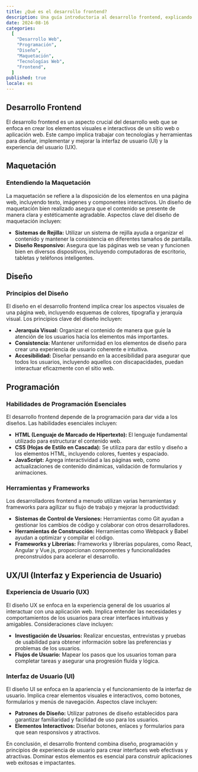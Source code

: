```yaml
---
title: ¿Qué es el desarrollo frontend?
description: Una guía introductoria al desarrollo frontend, explicando sus conceptos fundamentales, herramientas y prácticas clave para construir interfaces de usuario efectivas y atractivas. Aprende los fundamentos para empezar tu camino en el desarrollo web.
date: 2024-08-16
categories:
  [
    "Desarrollo Web",
    "Programación",
    "Diseño",
    "Maquetación",
    "Tecnologías Web",
    "Frontend",
  ]
published: true
locale: es
---
```


## Desarrollo Frontend

El desarrollo frontend es un aspecto crucial del desarrollo web que se enfoca en crear los elementos visuales e interactivos de un sitio web o aplicación web. Este campo implica trabajar con tecnologías y herramientas para diseñar, implementar y mejorar la interfaz de usuario (UI) y la experiencia del usuario (UX).

## Maquetación

### Entendiendo la Maquetación

La maquetación se refiere a la disposición de los elementos en una página web, incluyendo texto, imágenes y componentes interactivos. Un diseño de maquetación bien realizado asegura que el contenido se presente de manera clara y estéticamente agradable. Aspectos clave del diseño de maquetación incluyen:

- **Sistemas de Rejilla:** Utilizar un sistema de rejilla ayuda a organizar el contenido y mantener la consistencia en diferentes tamaños de pantalla.
- **Diseño Responsivo:** Asegura que las páginas web se vean y funcionen bien en diversos dispositivos, incluyendo computadoras de escritorio, tabletas y teléfonos inteligentes.

## Diseño

### Principios del Diseño

El diseño en el desarrollo frontend implica crear los aspectos visuales de una página web, incluyendo esquemas de colores, tipografía y jerarquía visual. Los principios clave del diseño incluyen:

- **Jerarquía Visual:** Organizar el contenido de manera que guíe la atención de los usuarios hacia los elementos más importantes.
- **Consistencia:** Mantener uniformidad en los elementos de diseño para crear una experiencia de usuario coherente e intuitiva.
- **Accesibilidad:** Diseñar pensando en la accesibilidad para asegurar que todos los usuarios, incluyendo aquellos con discapacidades, puedan interactuar eficazmente con el sitio web.

## Programación

### Habilidades de Programación Esenciales

El desarrollo frontend depende de la programación para dar vida a los diseños. Las habilidades esenciales incluyen:

- **HTML (Lenguaje de Marcado de Hipertexto):** El lenguaje fundamental utilizado para estructurar el contenido web.
- **CSS (Hojas de Estilo en Cascada):** Se utiliza para dar estilo y diseño a los elementos HTML, incluyendo colores, fuentes y espaciado.
- **JavaScript:** Agrega interactividad a las páginas web, como actualizaciones de contenido dinámicas, validación de formularios y animaciones.

### Herramientas y Frameworks

Los desarrolladores frontend a menudo utilizan varias herramientas y frameworks para agilizar su flujo de trabajo y mejorar la productividad:

- **Sistemas de Control de Versiones:** Herramientas como Git ayudan a gestionar los cambios de código y colaborar con otros desarrolladores.
- **Herramientas de Construcción:** Herramientas como Webpack y Babel ayudan a optimizar y compilar el código.
- **Frameworks y Librerías:** Frameworks y librerías populares, como React, Angular y Vue.js, proporcionan componentes y funcionalidades preconstruidos para acelerar el desarrollo.

## UX/UI (Interfaz y Experiencia de Usuario)

### Experiencia de Usuario (UX)

El diseño UX se enfoca en la experiencia general de los usuarios al interactuar con una aplicación web. Implica entender las necesidades y comportamientos de los usuarios para crear interfaces intuitivas y amigables. Consideraciones clave incluyen:

- **Investigación de Usuarios:** Realizar encuestas, entrevistas y pruebas de usabilidad para obtener información sobre las preferencias y problemas de los usuarios.
- **Flujos de Usuario:** Mapear los pasos que los usuarios toman para completar tareas y asegurar una progresión fluida y lógica.

### Interfaz de Usuario (UI)

El diseño UI se enfoca en la apariencia y el funcionamiento de la interfaz de usuario. Implica crear elementos visuales e interactivos, como botones, formularios y menús de navegación. Aspectos clave incluyen:

- **Patrones de Diseño:** Utilizar patrones de diseño establecidos para garantizar familiaridad y facilidad de uso para los usuarios.
- **Elementos Interactivos:** Diseñar botones, enlaces y formularios para que sean responsivos y atractivos.

En conclusión, el desarrollo frontend combina diseño, programación y principios de experiencia de usuario para crear interfaces web efectivas y atractivas. Dominar estos elementos es esencial para construir aplicaciones web exitosas e impactantes.
